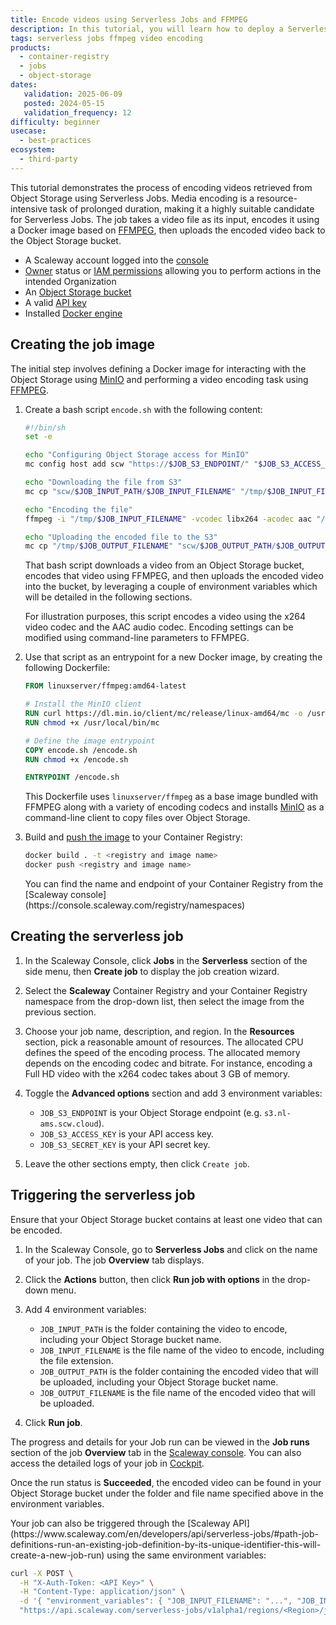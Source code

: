 ```yaml
---
title: Encode videos using Serverless Jobs and FFMPEG
description: In this tutorial, you will learn how to deploy a Serverless Job that encodes videos using FFMPEG
tags: serverless jobs ffmpeg video encoding
products:
  - container-registry
  - jobs
  - object-storage
dates:
   validation: 2025-06-09
   posted: 2024-05-15
   validation_frequency: 12
difficulty: beginner
usecase:
  - best-practices
ecosystem:
  - third-party
---
```




This tutorial demonstrates the process of encoding videos retrieved from Object Storage using Serverless Jobs. Media encoding is a resource-intensive task of prolonged duration, making it a highly suitable candidate for Serverless Jobs. The job takes a video file as its input, encodes it using a Docker image based on [FFMPEG](https://ffmpeg.org/), then uploads the encoded video back to the Object Storage bucket.

<Requirements />

- A Scaleway account logged into the [console](https://account.scaleway.com/?service=elements)
- [Owner](/iam/concepts/#owner) status or [IAM permissions](/iam/concepts/#permission) allowing you to perform actions in the intended Organization
- An [Object Storage bucket](/object-storage/how-to/create-a-bucket/)
- A valid [API key](/iam/how-to/create-api-keys/)
- Installed [Docker engine](https://docs.docker.com/engine/install/)


## Creating the job image

The initial step involves defining a Docker image for interacting with the Object Storage using [MinIO](https://min.io/) and performing a video encoding task using [FFMPEG](https://ffmpeg.org/).

1. Create a bash script `encode.sh` with the following content:
    ```bash
    #!/bin/sh
    set -e

    echo "Configuring Object Storage access for MinIO"
    mc config host add scw "https://$JOB_S3_ENDPOINT/" "$JOB_S3_ACCESS_KEY" "$JOB_S3_SECRET_KEY"

    echo "Downloading the file from S3"
    mc cp "scw/$JOB_INPUT_PATH/$JOB_INPUT_FILENAME" "/tmp/$JOB_INPUT_FILENAME"

    echo "Encoding the file"
    ffmpeg -i "/tmp/$JOB_INPUT_FILENAME" -vcodec libx264 -acodec aac "/tmp/$JOB_OUTPUT_FILENAME"

    echo "Uploading the encoded file to the S3"
    mc cp "/tmp/$JOB_OUTPUT_FILENAME" "scw/$JOB_OUTPUT_PATH/$JOB_OUTPUT_FILENAME"
    ```

    That bash script downloads a video from an Object Storage bucket, encodes that video using FFMPEG, and then uploads the encoded video into the bucket, by leveraging a couple of environment variables which will be detailed in the following sections.

    <Message type="note">
    For illustration purposes, this script encodes a video using the x264 video codec and the AAC audio codec. Encoding settings can be modified using command-line parameters to FFMPEG.
    </Message>

2. Use that script as an entrypoint for a new Docker image, by creating the following Dockerfile:
    ```dockerfile
    FROM linuxserver/ffmpeg:amd64-latest

    # Install the MinIO client
    RUN curl https://dl.min.io/client/mc/release/linux-amd64/mc -o /usr/local/bin/mc
    RUN chmod +x /usr/local/bin/mc

    # Define the image entrypoint
    COPY encode.sh /encode.sh
    RUN chmod +x /encode.sh

    ENTRYPOINT /encode.sh
    ```

    This Dockerfile uses `linuxserver/ffmpeg` as a base image bundled with FFMPEG along with a variety of encoding codecs and installs [MinIO](https://min.io/) as a command-line client to copy files over Object Storage.

3. Build and [push the image](/container-registry/how-to/push-images/) to your Container Registry:
    ```bash
    docker build . -t <registry and image name>
    docker push <registry and image name>
    ```
    <Message type="note">
    You can find the name and endpoint of your Container Registry from the [Scaleway console](https://console.scaleway.com/registry/namespaces)
    </Message>

## Creating the serverless job

1. In the Scaleway Console, click **Jobs** in the **Serverless** section of the side menu, then **Create job** to display the job creation wizard.

2. Select the **Scaleway** Container Registry and your Container Registry namespace from the drop-down list, then select the image from the previous section.

    <Lightbox image={image} alt="" />

3. Choose your job name, description, and region. In the **Resources** section, pick a reasonable amount of resources.
    <Message type="note">
    The allocated CPU defines the speed of the encoding process. The allocated memory depends on the encoding codec and bitrate. For instance, encoding a Full HD video with the x264 codec takes about 3 GB of memory.
    </Message>

4. Toggle the **Advanced options** section and add 3 environment variables:
    - `JOB_S3_ENDPOINT` is your Object Storage endpoint (e.g. `s3.nl-ams.scw.cloud`).
    - `JOB_S3_ACCESS_KEY` is your API access key.
    - `JOB_S3_SECRET_KEY` is your API secret key.

    <Lightbox image={image2} alt="" />

5. Leave the other sections empty, then click `Create job`.

## Triggering the serverless job

Ensure that your Object Storage bucket contains at least one video that can be encoded.

1. In the Scaleway Console, go to **Serverless Jobs** and click on the name of your job. The job **Overview** tab displays.
2. Click the **Actions** button, then click **Run job with options** in the drop-down menu.
3. Add 4 environment variables:
    - `JOB_INPUT_PATH` is the folder containing the video to encode, including your Object Storage bucket name.
    - `JOB_INPUT_FILENAME` is the file name of the video to encode, including the file extension.
    - `JOB_OUTPUT_PATH` is the folder containing the encoded video that will be uploaded, including your Object Storage bucket name.
    - `JOB_OUTPUT_FILENAME` is the file name of the encoded video that will be uploaded.

    <Lightbox image={image3} alt="" />

4. Click **Run job**.

The progress and details for your Job run can be viewed in the **Job runs** section of the job **Overview** tab in the [Scaleway console](https://account.scaleway.com/?service=elements). You can also access the detailed logs of your job in [Cockpit](/cockpit/quickstart/).

Once the run status is **Succeeded**, the encoded video can be found in your Object Storage bucket under the folder and file name specified above in the environment variables.

<Message type="note">
Your job can also be triggered through the [Scaleway API](https://www.scaleway.com/en/developers/api/serverless-jobs/#path-job-definitions-run-an-existing-job-definition-by-its-unique-identifier-this-will-create-a-new-job-run) using the same environment variables:

```bash
curl -X POST \
  -H "X-Auth-Token: <API Key>" \
  -H "Content-Type: application/json" \
  -d '{ "environment_variables": { "JOB_INPUT_FILENAME": "...", "JOB_INPUT_PATH" : "...", "JOB_OUTPUT_FILENAME" : "...", "JOB_OUTPUT_PATH" : "..." } }' \
  "https://api.scaleway.com/serverless-jobs/v1alpha1/regions/<Region>/job-definitions/<Job ID>/start"
```
</Message>